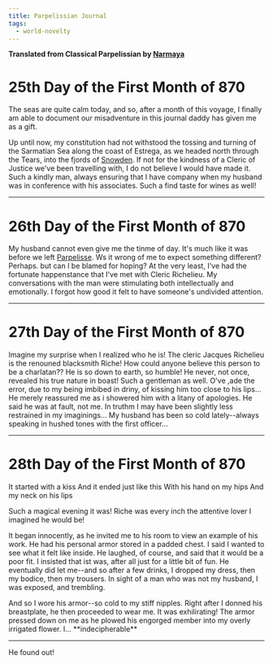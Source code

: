 ```yaml
---
title: Parpelissian Journal
tags:
  - world-novelty
---
```


**Translated from Classical Parpelissian by
[Narmaya](../characters/narmaya.mdx)**

# 25th Day of the First Month of 870

The seas are quite calm today, and so, after a month of this voyage, I finally
am able to document our misadventure in this journal daddy has given me as a
gift.

Up until now, my constitution had not withstood the tossing and turning of the
Sarmatian Sea along the coast of Estrega, as we headed north through the Tears,
into the fjords of [Snowden](../locations/snowden.mdx). If not for the kindness
of a Cleric of Justice we've been travelling with, I do not believe I would have
made it. Such a kindly man, always ensuring that I have company when my husband
was in conference with his associates. Such a find taste for wines as well!

***

# 26th Day of the First Month of 870

My husband cannot even give me the tinme of day. It's much like it was before we
left [Parpelisse](../locations/parpelisse.mdx). Ws it wrong of me to expect
something different? Perhaps. but can I be blamed for hoping? At the very least,
I've had the fortunate happenstance that I've met with Cleric Richelieu. My
conversations with the man were stimulating both intellectually and emotionally.
I forgot how good it felt to have someone's undivided attention.

***

# 27th Day of the First Month of 870

Imagine my surprise when I realized who he is! The cleric Jacques Richelieu is
the renouned blacksmith Riche! How could anyone believe this person to be a
charlatan?? He is so down to earth, so humble! He never, not once, revealed his
true nature in boast! Such a gentleman as well. O've ,ade the error, due to my
being imbibed in driny, of kissing him too close to his lips... He merely
reassured me as i showered him with a litany of apologies. He said he was at
fault, not me. In truthm I may have been slightly less restrained in my
imaginings... My husband has been so cold lately--always speaking in hushed
tones with the first officer...

***

# 28th Day of the First Month of 870

It started with a kiss And it ended just like this With his hand on my hips And
my neck on his lips

Such a magical evening it was! Riche was every inch the attentive lover I
imagined he would be!

It began innocently, as he invited me to his room to view an example of his
work. He had his personal armor stored in a padded chest. I said I wanted to see
what it felt like inside. He laughed, of course, and said that it would be a
poor fit. I insisted that ist was, after all just for a little bit of fun. He
eventually did let me--and so after a few drinks, I dropped my dress, then my
bodice, then my trousers. In sight of a man who was not my husband, I was
exposed, and trembling.

And so I wore his armor--so cold to my stiff nipples. Right after I donned his
breastplate, he then proceeded to wear me. It was exhilirating! The armor
pressed down on me as he plowed his engorged member into my overly irrigated
flower. I... \*\*indecipherable\*\*

***

He found out!
